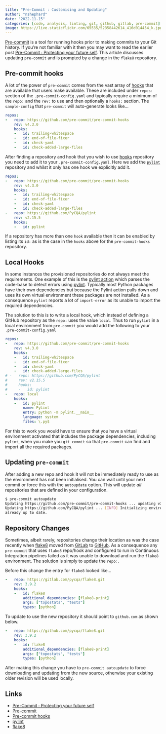 ```yaml
---
title: "Pre-Commit : Customising and Updating"
author: "nshephard"
date: "2022-11-15"
categories: [code, analysis, linting, git, github, gitlab, pre-commit]
image: https://live.staticflickr.com/65535/52358442614_416d014454_k.jpg
---
```


[Pre-commit](https://pre-commit.com/) is a tool for running hooks prior to making commits to your Git history. If you're
not familiar with it then you may want to read the earlier post [Pre-Commit : Protecting your future
self](https://ns-rse.github.io/posts/pre-commit/). This article discusses updating `pre-commit` and is prompted by a
change in the `flake8` repository.


## Pre-commit hooks

A lot of the power of `pre-commit` comes from the vast array of [hooks](https://pre-commit.com/hooks.html) that are
available that users make available. These are included under `repos:` section of the `.pre-commit-config.yaml` and
typically require a minimum of the `repo:` and the `rev:` to use and then optionally a `hooks:` section. The
`sample-config` that `pre-commit` will auto-generate looks like...


``` .yaml
repos:
-   repo: https://github.com/pre-commit/pre-commit-hooks
    rev: v4.3.0
    hooks:
    -   id: trailing-whitespace
    -   id: end-of-file-fixer
    -   id: check-yaml
    -   id: check-added-large-files
```

After finding a repository and hook that you wish to use [hooks](https://pre-commit.com/hooks.html) repository you need
to add it to your `.pre-commit-config.yaml`. Here we add the [`pylint`](https://github.com/PyCQA/pylint) repository and
whilst it only has one hook we explicitly add it.


``` .yaml
repos:
-   repo: https://github.com/pre-commit/pre-commit-hooks
    rev: v4.3.0
    hooks:
    -   id: trailing-whitespace
    -   id: end-of-file-fixer
    -   id: check-yaml
    -   id: check-added-large-files
-   repo: https://github.com/PyCQA/pylint
    rev: v2.15.5
    hooks:
    -   id: pylint
```

If a repository has more than one `hook` available then it can be enabled by listing its `id:` as is the case in the
`hooks` above for the `pre-commit-hooks` repository.

## Local Hooks

In some instances the provisioned repositories do not always meet the requirements. One example of this is the
[pylint action](https://github.com/pycqa/pylint) which parses the code-base to detect errors using
[pylint](https://pylint.pycqa.org/en/latest/). Typically most Python packages have their own dependencies but because
the Pylint action pulls down and uses its own virtual environment these packages are not installed. As a consequence
`pylint` reports a lot of `import-error` as its unable to import the required dependencies.

The solution to this is to write a local hook, which instead of defining a GitHub repository as the `repo:` uses the
value `local`. Thus to run `pylint` in a local environment from `pre-commit` you would add the following to your `.pre-commit-config.yaml`

``` .yaml
repos:
-   repo: https://github.com/pre-commit/pre-commit-hooks
    rev: v4.3.0
    hooks:
    -   id: trailing-whitespace
    -   id: end-of-file-fixer
    -   id: check-yaml
    -   id: check-added-large-files
# -   repo: https://github.com/PyCQA/pylint
#     rev: v2.15.5
#     hooks:
#     -   id: pylint
-   repo: local
    hooks:
    -   id: pylint
        name: PyLint
        entry: python -m pylint.__main__
        language: system
        files: \.py$
```

For this to work you would have to ensure that you have a virtual environment activated that includes the package
dependencies, including `pylint`, when you make you `git commit` so that `pre-commit` can find and import all the
required packages.

## Updating `pre-commit`

After adding a new repo and hook it will not be immediately ready to use as the environment has not been
initialised. You can wait until your next commit or force this with the `autoupdate` option. This will update _all_
repositories that are defined in your configuration.

``` .bash
$ pre-commit autoupdate
Updating https://github.com/pre-commit/pre-commit-hooks ... updating v3.2.0 -> v4.3.0.
Updating https://github.com/PyCQA/pylint ... [INFO] Initializing environment for https://github.com/PyCQA/pylint.
already up to date.
```


## Repository Changes

Sometimes, albeit rarely, repositories change their location as was the case recently when
[flake8](https://gitlab.com/PyCQA/flake8) moved from [GitLab](https://gitlab.com) to
[GitHub](https://github.com/PyCQA/flake8). As a consequence any `pre-commit` that uses `flake8` repo/hook and configured
to run in Continuous Integration pipelines failed as it was unable to download and run the `flake8` environment. The
solution is simply to update the `repo:`.

Before this change the entry for `flake8` looked like...

``` .yaml
-   repo: https://gitlab.com/pycqa/flake8.git
    rev: 3.9.2
    hooks:
    -   id: flake8
        additional_dependencies: [flake8-print]
        args: ["topostats", "tests"]
        types: [python]
```

To update to use the new repository it should point to `github.com` as shown below.

``` .yaml
-   repo: https://github.com/pycqa/flake8.git
    rev: 3.9.2
    hooks:
    -   id: flake8
        additional_dependencies: [flake8-print]
        args: ["topostats", "tests"]
        types: [python]
```


After making this change you have to `pre-commit autoupdate` to force downloading and updating from the new source,
otherwise your existing older revision will be used locally.


## Links

* [Pre-Commit : Protecting your future self](https://ns-rse.github.io/posts/pre-commit/)
* [Pre-commit](https://pre-commit.com/)
* [Pre-commit hooks](https://pre-commit.com/hooks.html)
* [pylint](https://github.com/PyCQA/pylint)
* [flake8](https://github.com/PyCQA/flake8)

